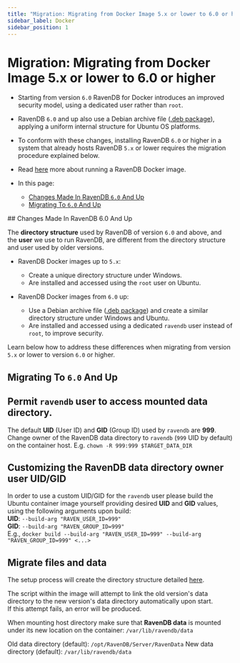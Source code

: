 ```yaml
---
title: "Migration: Migrating from Docker Image 5.x or lower to 6.0 or higher"
sidebar_label: Docker
sidebar_position: 1
---
```



# Migration: Migrating from Docker Image 5.x or lower to 6.0 or higher
<Admonition type="note" title="Note">

* Starting from version `6.0` RavenDB for Docker introduces an 
  improved security model, using a dedicated user rather than `root`.  
* RavenDB `6.0` and up also use a Debian archive file 
  ([.deb package](../../start/installation/gnu-linux/deb)), 
  applying a uniform internal structure for Ubuntu OS platforms.  
* To conform with these changes, installing RavenDB `6.0` or higher 
  in a system that already hosts RavenDB `5.x` or lower requires 
  the migration procedure explained below.  
* Read [here](../../start/containers/image-usage) more about running a RavenDB Docker image.  

* In this page:  
  * [Changes Made In RavenDB `6.0` And Up](../../migration/server/docker#changes-made-in-ravendb-6.0-and-up)  
  * [Migrating To `6.0` And Up](../../migration/server/docker#migrating-to-6.0-and-up)  

</Admonition>
## Changes Made In RavenDB 6.0 And Up  

The **directory structure** used by RavenDB of version `6.0` 
and above, and the **user** we use to run RavenDB, are different 
from the directory structure and user used by older versions.  

* RavenDB Docker images up to `5.x`:  
   * Create a unique directory structure under Windows.  
   * Are installed and accessed using the `root` user on Ubuntu.  

* RavenDB Docker images from `6.0` up:  
   * Use a Debian archive file ([.deb package](../../start/installation/gnu-linux/deb)) 
     and create a similar directory structure under Windows and Ubuntu.  
   * Are installed and accessed using a dedicated `ravendb` user 
     instead of `root`, to improve security.  

Learn below how to address these differences when migrating 
from version `5.x` or lower to version `6.0` or higher.  



## Migrating To `6.0` And Up  

## Permit `ravendb` user to access mounted data directory.  

The default **UID** (User ID) and **GID** (Group ID) 
used by `ravendb` are **999**.  
Change owner of the RavenDB data directory to `ravendb` (`999` UID by default) on the container host.
E.g. `chown -R 999:999 $TARGET_DATA_DIR`

## Customizing the RavenDB data directory owner user UID/GID 

In order to use a custom UID/GID for the `ravendb` user please build the Ubuntu container image yourself providing desired **UID** and 
**GID** values, using the following arguments upon build:  
**UID**: `--build-arg "RAVEN_USER_ID=999"`  
**GID**: `--build-arg "RAVEN_GROUP_ID=999"`  
E.g., `docker build --build-arg "RAVEN_USER_ID=999" --build-arg "RAVEN_GROUP_ID=999" <...>`  

## Migrate files and data  

The setup process will create the directory structure detailed 
[here](../../start/installation/gnu-linux/deb#file-system-locations).  
  
The script within the image will attempt to link the old version's 
data directory to the new version's data directory automatically upon start.  
If this attempt fails, an error will be produced.  

When mounting host directory make sure that **RavenDB data** is mounted under its new 
location on the container: `/var/lib/ravendb/data`  

Old data directory (default): `/opt/RavenDB/Server/RavenData`
New data directory (default): `/var/lib/ravendb/data`



